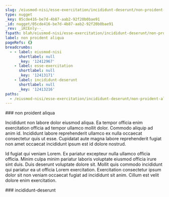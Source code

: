 ```yaml
---
slug: /eiusmod-nisi/esse-exercitation/incididunt-deserunt/non-proident-aliqua
type: nugget
_key: 05cde416-be7d-4b87-aab2-92f20b0bae91
_id: nugget/05cde416-be7d-4b87-aab2-92f20b0bae91
_rev: _iKCEnly--_
fspath: blah/eiusmod-nisi/esse-exercitation/incididunt-deserunt/non-proident-aliqua.md
label: non proident aliqua
pageRefs: {}
breadcrumbs:
  - - label: eiusmod-nisi
      shortlabel: null
      _key: '12412967'
    - label: esse-exercitation
      shortlabel: null
      _key: '12413171'
    - label: incididunt-deserunt
      shortlabel: null
      _key: '12413216'
paths:
  - /eiusmod-nisi/esse-exercitation/incididunt-deserunt/non-proident-aliqua
---
```


<NuggetArea>
<Nugget slug="/eiusmod-nisi/esse-exercitation/incididunt-deserunt/non-proident-aliqua" type="nugget" _key="05cde416-be7d-4b87-aab2-92f20b0bae91" _id="nugget/05cde416-be7d-4b87-aab2-92f20b0bae91" _rev="_iKCEnly--_" fspath="blah/eiusmod-nisi/esse-exercitation/incididunt-deserunt/non-proident-aliqua.md" label="non proident aliqua" paths="/eiusmod-nisi/esse-exercitation/incididunt-deserunt/non-proident-aliqua">
<NuggetBody>
### non proident aliqua

Incididunt non labore dolor eiusmod aliqua. Ea tempor officia enim exercitation officia ad tempor ullamco mollit dolor. Commodo aliquip ad anim id. Incididunt labore reprehenderit ullamco ex nulla occaecat consectetur quis ut esse. Cupidatat aute magna labore reprehenderit fugiat non amet occaecat incididunt ipsum est id dolore nostrud.

Id fugiat qui veniam Lorem. Ex pariatur excepteur nulla ullamco officia officia. Minim culpa minim pariatur laboris voluptate eiusmod officia irure sint duis. Duis deserunt voluptate dolore sit. Mollit quis commodo incididunt qui pariatur ea ut officia Lorem exercitation. Exercitation consectetur ipsum dolor sit non veniam occaecat fugiat ad incididunt sit anim. Cillum est velit dolore enim exercitation.

</NuggetBody>
<Breadcrumbs>
<Crumbs>
<Crumb _key="12412967" label="eiusmod-nisi" /><Crumb _key="12413171" label="esse-exercitation" /><Crumb _key="12413216" label="incididunt-deserunt" />
</Crumbs>
</Breadcrumbs>
</Nugget>

<NuggetsInbound>
</NuggetsInbound>
<NuggetsOutbound>
</NuggetsOutbound>
</NuggetArea>
<PassagesInbound>
<Passage direction="inbound" type="passage" _key="12413216" _id="passage/12413216" _rev="_iKCEnlu--_" label="incididunt-deserunt" passage="incididunt-deserunt" fspath="blah/eiusmod-nisi/esse-exercitation/incididunt-deserunt" paths="/eiusmod-nisi/esse-exercitation/incididunt-deserunt" slug="/eiusmod-nisi/esse-exercitation/incididunt-deserunt">
<NuggetBody>
### incididunt-deserunt

</NuggetBody>
<Breadcrumbs>
<Crumbs>
<Crumb _key="12412967" label="eiusmod-nisi" /><Crumb _key="12413171" label="esse-exercitation" />
</Crumbs>
</Breadcrumbs>
</Passage>

</PassagesInbound>
<PassagesOutbound>
</PassagesOutbound>
